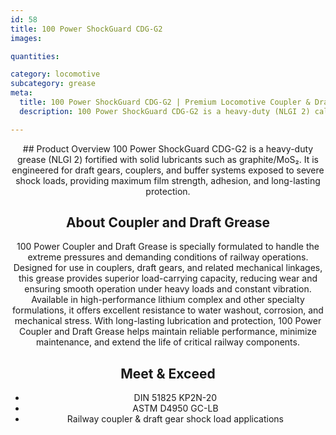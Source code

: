 ```yaml
---
id: 58
title: 100 Power ShockGuard CDG-G2
images:

quantities:

category: locomotive
subcategory: grease
meta:
  title: 100 Power ShockGuard CDG-G2 | Premium Locomotive Coupler & Draft Gear Grease
  description: 100 Power ShockGuard CDG-G2 is a heavy-duty (NLGI 2) calcium sulfonate grease fortified with graphite/MoS₂ for railway couplers, draft gears, and buffer systems. It delivers exceptional load-carrying capacity, adhesion, EP performance, and resistance to water washout, corrosion, and shock loads. Meets DIN 51825 KP2N-20 and ASTM D4950 GC-LB standards for reliable freight, passenger, and shunting locomotive operations.

---
```


<Header>
  ## Product Overview
 100 Power ShockGuard CDG-G2 is a heavy-duty grease (NLGI 2) fortified with solid lubricants such as graphite/MoS₂. It is engineered for draft gears, couplers, and buffer systems exposed to severe shock loads, providing maximum film strength, adhesion, and long-lasting protection.

  ## About Coupler and Draft Grease
  100 Power Coupler and Draft Grease is specially formulated to handle the extreme pressures and demanding conditions of railway operations. Designed for use in couplers, draft gears, and related mechanical linkages, this grease provides superior load-carrying capacity, reducing wear and ensuring smooth operation under heavy loads and constant vibration. Available in high-performance lithium complex and other specialty formulations, it offers excellent resistance to water washout, corrosion, and mechanical stress. With long-lasting lubrication and protection, 100 Power Coupler and Draft Grease helps maintain reliable performance, minimize maintenance, and extend the life of critical railway components.

  ## Meet & Exceed
- DIN 51825 KP2N-20
- ASTM D4950 GC-LB
- Railway coupler & draft gear shock load applications

</Header>
